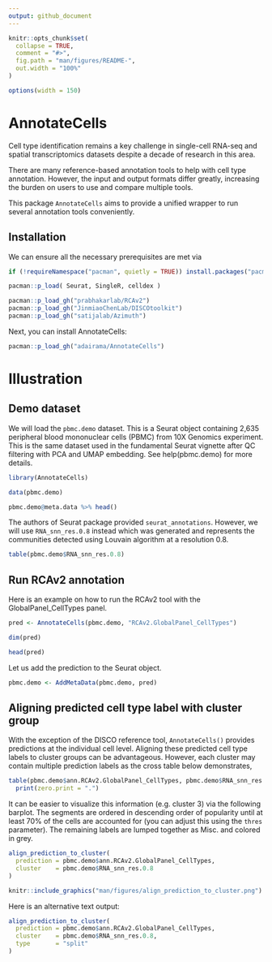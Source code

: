 ```yaml
---
output: github_document
---
```


<!-- README.md is generated from README.Rmd. Please edit that file -->

```r
knitr::opts_chunk$set(
  collapse = TRUE,
  comment = "#>",
  fig.path = "man/figures/README-",
  out.width = "100%"
)

options(width = 150)
```

# AnnotateCells

<!-- badges: start -->
<!-- badges: end -->

Cell type identification remains a key challenge in single-cell RNA-seq and spatial transcriptomics datasets despite a decade of research in this area.

There are many reference-based annotation tools to help with cell type annotation. However, the input and output formats differ greatly, increasing the burden on users to use and compare multiple tools. 

This package `AnnotateCells` aims to provide a unified wrapper to run several annotation tools conveniently.


## Installation

We can ensure all the necessary prerequisites are met via

```r
if (!requireNamespace("pacman", quietly = TRUE)) install.packages("pacman")

pacman::p_load( Seurat, SingleR, celldex )

pacman::p_load_gh("prabhakarlab/RCAv2")
pacman::p_load_gh("JinmiaoChenLab/DISCOtoolkit")
pacman::p_load_gh("satijalab/Azimuth")
```

Next, you can install AnnotateCells:

```r
pacman::p_load_gh("adairama/AnnotateCells")
```


# Illustration

## Demo dataset

We will load the `pbmc.demo` dataset. This is a Seurat object containing 2,635 peripheral blood mononuclear cells (PBMC) from 10X Genomics experiment. This is the same dataset used in the fundamental Seurat vignette after QC filtering with PCA and UMAP embedding. See help(pbmc.demo) for more details.

```r
library(AnnotateCells)

data(pbmc.demo)

pbmc.demo@meta.data %>% head()
```

The authors of Seurat package provided `seurat_annotations`. However, we will use `RNA_snn_res.0.8` instead which was generated and represents the communities detected using Louvain algorithm at a resolution 0.8.

```r
table(pbmc.demo$RNA_snn_res.0.8)
```

## Run RCAv2 annotation

Here is an example on how to run the RCAv2 tool with the GlobalPanel_CellTypes panel.

```r
pred <- AnnotateCells(pbmc.demo, "RCAv2.GlobalPanel_CellTypes")

dim(pred)

head(pred)
```

Let us add the prediction to the Seurat object.

```r
pbmc.demo <- AddMetaData(pbmc.demo, pred)
```


## Aligning predicted cell type label with cluster group

With the exception of the DISCO reference tool, `AnnotateCells()` provides predictions at the individual cell level. Aligning these predicted cell type labels to cluster groups can be advantageous.
However, each cluster may contain multiple prediction labels as the cross table below demonstrates, 

```r
table(pbmc.demo$ann.RCAv2.GlobalPanel_CellTypes, pbmc.demo$RNA_snn_res.0.8) %>% 
  print(zero.print = ".")
```

It can be easier to visualize this information (e.g. cluster 3) via the following barplot. 
The segments are ordered in descending order of popularity until at least 70% of the cells are accounted for (you can adjust this using the `thres` parameter). The remaining labels are lumped together as Misc. and colored in grey.
```r
align_prediction_to_cluster(
  prediction = pbmc.demo$ann.RCAv2.GlobalPanel_CellTypes,
  cluster    = pbmc.demo$RNA_snn_res.0.8 
)
```

```r
knitr::include_graphics("man/figures/align_prediction_to_cluster.png")
```

Here is an alternative text output:

```r
align_prediction_to_cluster(
  prediction = pbmc.demo$ann.RCAv2.GlobalPanel_CellTypes,
  cluster    = pbmc.demo$RNA_snn_res.0.8,
  type       = "split"
)
```
